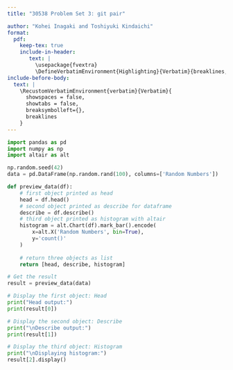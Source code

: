 ```yaml
---
title: "30538 Problem Set 3: git pair"

author: "Kohei Inagaki and Toshiyuki Kindaichi"
format: 
  pdf:
    keep-tex: true
    include-in-header: 
       text: |
         \usepackage{fvextra}
         \DefineVerbatimEnvironment{Highlighting}{Verbatim}{breaklines,commandchars=\\\{\}}
include-before-body:
  text: |
    \RecustomVerbatimEnvironment{verbatim}{Verbatim}{
      showspaces = false,
      showtabs = false,
      breaksymbolleft={},
      breaklines
    }
---
```


```python

import pandas as pd
import numpy as np
import altair as alt

np.random.seed(42)
data = pd.DataFrame(np.random.rand(100), columns=['Random Numbers'])

def preview_data(df):
    # first object printed as head
    head = df.head()
    # second object printed as describe for dataframe
    describe = df.describe()
    # third object printed as histogram with altair 
    histogram = alt.Chart(df).mark_bar().encode(
        x=alt.X('Random Numbers', bin=True),  
        y='count()'
    )
    
    # return three objects as list
    return [head, describe, histogram]

# Get the result
result = preview_data(data)

# Display the first object: Head
print("Head output:")
print(result[0])

# Display the second object: Describe
print("\nDescribe output:")
print(result[1])

# Display the third object: Histogram
print("\nDisplaying histogram:")
result[2].display()

```